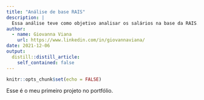 ```yaml
---
title: "Análise de base RAIS"
description: |
  Essa análise teve como objetivo analisar os salários na base da RAIS. Esse projeto foi feito na Semana Data Science na Prática da Curso-R
author:
  - name: Giovanna Viana
    url: https://www.linkedin.com/in/giovannaviana/
date: 2021-12-06
output:
  distill::distill_article:
    self_contained: false
---
```


```r
knitr::opts_chunk$set(echo = FALSE)
```

Esse é o meu primeiro projeto no portfólio.




